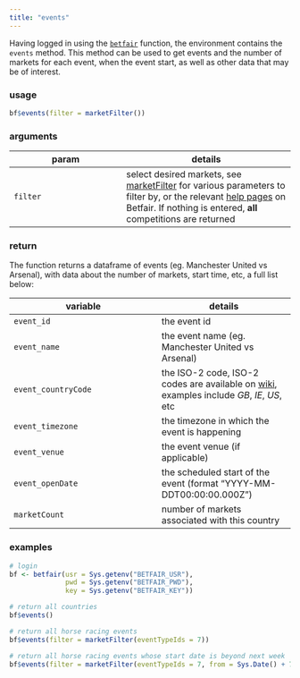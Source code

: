 ```yaml
---
title: "events"
---
```


Having logged in using the [`betfair`](betfair.html) function, the environment contains the `events` method.  This method can be used to get events and the number of markets for each event, when the event start, as well as other data that may be of interest.

### usage

```r
bf$events(filter = marketFilter())
```

### arguments

param | details
------|---------
`filter` | select desired markets, see [marketFilter](marketFilter.html) for various parameters to filter by, or the relevant [help pages](https://api.developer.betfair.com/services/webapps/docs/display/1smk3cen4v3lu3yomq5qye0ni/Betting+Type+Definitions#BettingTypeDefinitions-MarketFilter) on Betfair.  If nothing is entered, **all** competitions are returned

### return

The function returns a dataframe of events (eg. Manchester United vs Arsenal), with data about the number of markets, start time, etc, a full list below:

variable | details
---------|--------
`event_id` | the event id
`event_name` | the event name (eg. Manchester United vs Arsenal)
`event_countryCode` | the ISO-2 code, ISO-2 codes are available on [wiki](https://en.wikipedia.org/wiki/ISO_3166-1_alpha-2), examples include _GB_, _IE_, _US_, etc
`event_timezone` | the timezone in which the event is happening
`event_venue` | the event venue (if applicable)
`event_openDate` | the scheduled start of the event (format "YYYY-MM-DDT00:00:00.000Z")
`marketCount` | number of markets associated with this country

### examples

```r
# login
bf <- betfair(usr = Sys.getenv("BETFAIR_USR"),
              pwd = Sys.getenv("BETFAIR_PWD"),
              key = Sys.getenv("BETFAIR_KEY"))

# return all countries
bf$events()

# return all horse racing events
bf$events(filter = marketFilter(eventTypeIds = 7))

# return all horse racing events whose start date is beyond next week
bf$events(filter = marketFilter(eventTypeIds = 7, from = Sys.Date() + 7))
```
